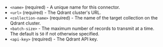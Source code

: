 - `<name>` (required) - A unique name for this connector.
- `<url>` (required) - The Qdrant cluster's URL.
- `<collection-name>` (required) - The name of the target collection on the Qdrant cluster.
- `<batch-size>` - The maximum number of records to transmit at a time. The default is `50` if not otherwise specified.
- `<api-key>` (required) - The Qdrant API key.
